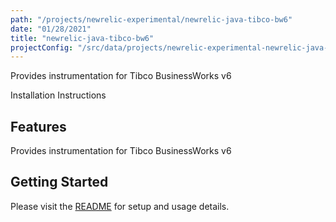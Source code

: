 ```yaml
---
path: "/projects/newrelic-experimental/newrelic-java-tibco-bw6"
date: "01/28/2021"
title: "newrelic-java-tibco-bw6"
projectConfig: "/src/data/projects/newrelic-experimental-newrelic-java-tibco-bw6.json"
---
```


<!-- Imports must occur at the top of the file -->

Provides instrumentation for Tibco BusinessWorks v6

<Link to="https://github.com/newrelic-experimental/newrelic-java-tibco-bw6">Installation Instructions</Link>

## Features

Provides instrumentation for Tibco BusinessWorks v6

## Getting Started

Please visit the [README](https://github.com/newrelic-experimental/newrelic-java-tibco-bw6#readme) for setup and usage details.
